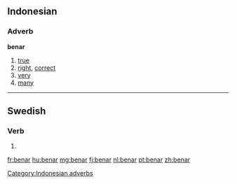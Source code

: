 ==Indonesian==

===Adverb===
'''benar'''

# [[true]]
# [[right]], [[correct]]
# [[very]]
# [[many]]

[[Category:Indonesian adverbs]]

----

==Swedish==

===Verb===
{{infl|sv|verb form}}

# {{sv-verb-form-pre|bena}}

[[fr:benar]]
[[hu:benar]]
[[mg:benar]]
[[fj:benar]]
[[nl:benar]]
[[pt:benar]]
[[zh:benar]]